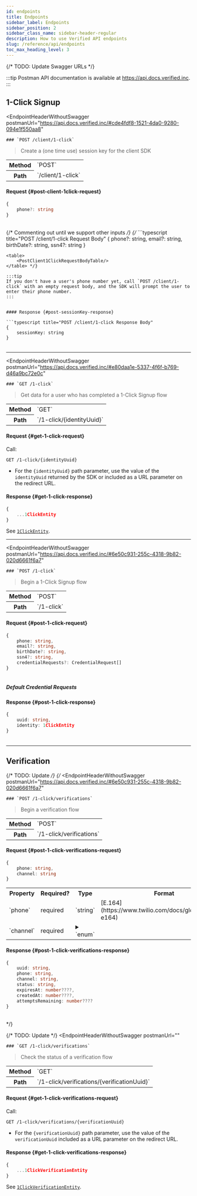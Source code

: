 ```yaml
---
id: endpoints
title: Endpoints
sidebar_label: Endpoints
sidebar_position: 2
sidebar_class_name: sidebar-header-regular
description: How to use Verified API endpoints
slug: /reference/api/endpoints
toc_max_heading_level: 3
---
```




{/* TODO: Update Swagger URLs */}

:::tip 
Postman API documentation is available at https://api.docs.verified.inc.
:::


<DevelopmentWorkAdmonition/>


## 1-Click Signup


<EndpointHeaderWithoutSwagger 
    postmanUrl="https://api.docs.verified.inc/#cde4fdf8-1521-4da0-9280-094e1f550aa8"
>
    ### `POST /client/1-click`
</EndpointHeaderWithoutSwagger>

> Create a (one time use) session key for the client SDK

<table>
  <tr>
    <th>Method</th>
    <td>`POST`</td>
  </tr>
  <tr>
    <th>Path</th>
    <td>`/client/1-click`</td>
  </tr>
</table>

<IntegrationTypeEndpointAdmonition option="SDK"/>


#### Request {#post-client-1click-request} 

```typescript title="POST /client/1-click Request Body"
{
    phone?: string
}
```
<table>
    <PostClient1ClickRequestBodyTable/>
</table>

{/* Commenting out until we support other inputs */}
{/* ```typescript title="POST /client/1-click Request Body"
{
    phone?: string,
    email?: string,
    birthDate?: string,
    ssn4?: string
}
```
<table>
    <PostClient1ClickRequestBodyTable/>
</table> */}

:::tip
If you don't have a user's phone number yet, call `POST /client/1-click` with an empty request body, and the SDK will prompt the user to enter their phone number.
:::


#### Response {#post-sessionKey-response}

```typescript title="POST /client/1-click Response Body"
{
    sessionKey: string
}
```
<table>
    <PostClient1ClickResponseBodyTable/>
</table>

---

<EndpointHeaderWithoutSwagger
    postmanUrl="https://api.docs.verified.inc/#e80daa1e-5337-4f6f-b769-d46a9bc72e0c"
>
    ### `GET /1-click`
</EndpointHeaderWithoutSwagger>

> Get data for a user who has completed a 1-Click Signup flow

<table>
  <tr>
    <th>Method</th>
    <td>`GET`</td>
  </tr>
  <tr>
    <th>Path</th>
    <td>`/1-click/{identityUuid}`</td>
  </tr>
</table>


#### Request {#get-1-click-request}

Call:
```
GET /1-click/{identityUuid}
```
- For the `{identityUuid}` path parameter, use the value of the `identityUuid` returned by the SDK or included as a URL parameter on the redirect URL.


#### Response {#get-1-click-response}

```typescript title="GET /1-click Response Body"
{
    ...1ClickEntity
}
```

See [`1ClickEntity`](/reference/api/types#1clickentity).

---

<EndpointHeaderWithoutSwagger 
    postmanUrl="https://api.docs.verified.inc/#6e50c931-255c-4318-9b82-020d6661f6a7"
>
    ### `POST /1-click`
</EndpointHeaderWithoutSwagger>

> Begin a 1-Click Signup flow

<table>
  <tr>
    <th>Method</th>
    <td>`POST`</td>
  </tr>
  <tr>
    <th>Path</th>
    <td>`/1-click`</td>
  </tr>
</table>

<IntegrationTypeEndpointAdmonition option="API"/>


#### Request {#post-1-click-request} 

```typescript title="POST /1-click Request Body"
{
    phone: string,
    email?: string,
    birthDate?: string,
    ssn4?: string,
    credentialRequests?: CredentialRequest[]
}
```
<table>
    <Post1ClickRequestBodyTableShared/>
</table>

<SandboxValidationAdmonition/>


##### Default Credential Requests 

<DefaultCredentialRequestsNotHosted/>


#### Response {#post-1-click-response}

```typescript title="POST /1-click Response Body"
{
    uuid: string,
    identity: 1ClickEntity
}
```
<table>
    <Post1ClickResponseBodyTableUuid/>
    <Post1ClickResponseBodyTableIdentity/>
</table>

---


## Verification

{/* TODO: Update */}
{/* <EndpointHeaderWithoutSwagger 
    postmanUrl="https://api.docs.verified.inc/#6e50c931-255c-4318-9b82-020d6661f6a7"
>
    ### `POST /1-click/verifications`
</EndpointHeaderWithoutSwagger>

> Begin a verification flow

<table>
  <tr>
    <th>Method</th>
    <td>`POST`</td>
  </tr>
  <tr>
    <th>Path</th>
    <td>`/1-click/verifications`</td>
  </tr>
</table>


#### Request {#post-1-click-verifications-request} 

```typescript title="POST /1-click/verifications Request Body"
{
    phone: string,
    channel: string
}
```
<table>
    <tr>
        <th>Property</th>
        <th>Required?</th>
        <th>Type</th>
        <th>Format</th>
        <th>Default</th>
        <th>Description</th>
        <th>Example</th>
    </tr>
    <tr>
        <td>`phone`</td>
        <td>required</td>
        <td>`string`</td>
        <td>[E.164](https://www.twilio.com/docs/glossary/what-e164)</td>
        <td>none</td>
        <td>User's phone number (in [E.164](https://www.twilio.com/docs/glossary/what-e164) format)</td>
        <td>`"+12125550010"`</td>
    </tr>
    <tr>
        <td>`channel`</td>
        <td>required</td>
        <td>
            <details>
                <summary>`enum`</summary>

                Possible values:
                    - `"sms"`
            </details>
        </td>
        <td>`snake_case`</td>
        <td>none</td>
        <td>Channel used for verification</td>
        <td>`"sms"`</td>
    </tr>
</table>


#### Response {#post-1-click-verifications-response}

```typescript title="POST /1-click/verifications Response Body"
{
    uuid: string,
    phone: string,
    channel: string,
    status: string,
    expiresAt: number????,
    createdAt: number????,
    attemptsRemaining: number????
}
```
<table>
    
</table> */}


{/* TODO: Update */}
<EndpointHeaderWithoutSwagger 
    postmanUrl=""
>
    ### `GET /1-click/verifications`
</EndpointHeaderWithoutSwagger>

> Check the status of a verification flow

<table>
  <tr>
    <th>Method</th>
    <td>`GET`</td>
  </tr>
  <tr>
    <th>Path</th>
    <td>`/1-click/verifications/{verificationUuid}`</td>
  </tr>
</table>


#### Request {#get-1-click-verifications-request}

Call:
```
GET /1-click/verifications/{verificationUuid}
```
- For the `{verificationUuid}` path parameter, use the value of the `verificationUuid` included as a URL parameter on the redirect URL.


#### Response {#get-1-click-verifications-response}

```typescript title="GET /1-click/verifications Response Body"
{
    ...1ClickVerificationEntity
}
```


See [`1ClickVerificationEntity`](/reference/api/types#1clickverificationentity).